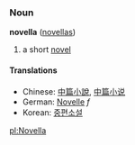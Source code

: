 ===Noun===
'''novella''' ([[novellas]])

# a short [[novel]]

====Translations====
*Chinese: [[中篇小說]], [[中篇小说]]
*German: [[Novelle]] ''f''
*Korean: [[중편소설]]

[[pl:Novella]]